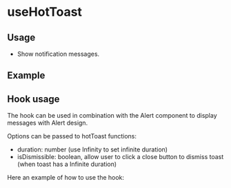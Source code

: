 
<Meta />

# useHotToast

## Usage

- Show notification messages.

## Example

<Canvas of={useHotToastStories.Example} />

## Hook usage

The hook can be used in combination with the Alert component to display messages with Alert design.

Options can be passed to hotToast functions:

- duration: number (use Infinity to set infinite duration)
- isDismissible: boolean, allow user to click a close button to dismiss toast (when toast has a Infinite duration)

Here an example of how to use the hook:

```jsx
const { hotToast } = useHotToast(Alert);

const infoNotify = () =>
  hotToast.info(`This is an info message with duration equal to ${Infinity}`, {
    duration: Infinity,
    isDismissible: true,
  });

const warningNotify = () =>
  hotToast.warning(<h3>This is a warning message in a H3 tag</h3>);

const sucessNotify = () => hotToast.success("This is a success message!");

const errorNotify = () =>
  hotToast.error(<div>This is an error message in a DIV tag</div>);
```
